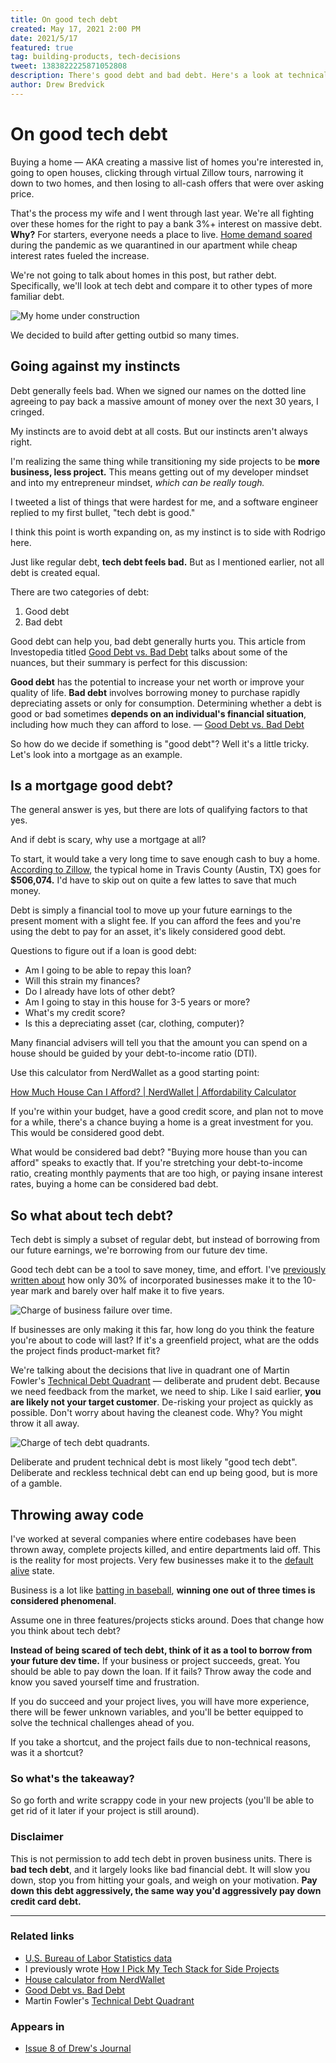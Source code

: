 ```yaml
---
title: On good tech debt
created: May 17, 2021 2:00 PM
date: 2021/5/17
featured: true
tag: building-products, tech-decisions
tweet: 1383822225871052808
description: There's good debt and bad debt. Here's a look at technical debt through a financial lens. Believe it or not, some technical debt is good.
author: Drew Bredvick
---
```



<OGImage
  title="On good tech debt"
  image="https://uxwing.com/wp-content/themes/uxwing/download/16-banking-finance/debt.svg"
/>

# On good tech debt

Buying a home — AKA creating a massive list of homes you're interested in, going to open houses, clicking through virtual Zillow tours, narrowing it down to two homes, and then losing to all-cash offers that were over asking price.

That's the process my wife and I went through last year. We're all fighting over these homes for the right to pay a bank 3%+ interest on massive debt. **Why?** For starters, everyone needs a place to live. [Home demand soared](https://www.jchs.harvard.edu/blog/extraordinary-and-unexpected-pandemic-increase-house-prices-causes-and-implications) during the pandemic as we quarantined in our apartment while cheap interest rates fueled the increase.

We're not going to talk about homes in this post, but rather debt. Specifically, we'll look at tech debt and compare it to other types of more familiar debt.


<Image src={homeImage} placeholder="blur" alt="My home under construction" />

We decided to build after getting outbid so many times.

## Going against my instincts

Debt generally feels bad. When we signed our names on the dotted line agreeing to pay back a massive amount of money over the next 30 years, I cringed.

My instincts are to avoid debt at all costs. But our instincts aren't always right.

I'm realizing the same thing while transitioning my side projects to be **more business, less project.** This means getting out of my developer mindset and into my entrepreneur mindset, _which can be_ _really tough._

I tweeted a list of things that were hardest for me, and a software engineer replied to my first bullet, "tech debt is good."

<TweetEmbed id="1383822225871052808" />

I think this point is worth expanding on, as my instinct is to side with Rodrigo here.

Just like regular debt, **tech debt feels bad.** But as I mentioned earlier, not all debt is created equal.

There are two categories of debt:

1. Good debt
2. Bad debt

Good debt can help you, bad debt generally hurts you. This article from Investopedia titled [Good Debt vs. Bad Debt](https://www.investopedia.com/articles/pf/12/good-debt-bad-debt.asp) talks about some of the nuances, but their summary is perfect for this discussion:

**Good debt** has the potential to increase your net worth or improve your quality of life. **Bad debt** involves borrowing money to purchase rapidly depreciating assets or only for consumption. Determining whether a debt is good or bad sometimes **depends on an individual's financial situation**, including how much they can afford to lose. — [Good Debt vs. Bad Debt](https://www.investopedia.com/articles/pf/12/good-debt-bad-debt.asp)

So how do we decide if something is "good debt"? Well it's a little tricky. Let's look into a mortgage as an example.

## Is a mortgage good debt?

The general answer is yes, but there are lots of qualifying factors to that yes.

And if debt is scary, why use a mortgage at all?

To start, it would take a very long time to save enough cash to buy a home. [According to Zillow](https://www.zillow.com/travis-county-tx/home-values/), the typical home in Travis County (Austin, TX) goes for **$506,074.** I'd have to skip out on quite a few lattes to save that much money.

Debt is simply a financial tool to move up your future earnings to the present moment with a slight fee. If you can afford the fees and you're using the debt to pay for an asset, it's likely considered good debt.

Questions to figure out if a loan is good debt:

- Am I going to be able to repay this loan?
- Will this strain my finances?
- Do I already have lots of other debt?
- Am I going to stay in this house for 3-5 years or more?
- What's my credit score?
- Is this a depreciating asset (car, clothing, computer)?

Many financial advisers will tell you that the amount you can spend on a house should be guided by your debt-to-income ratio (DTI).

Use this calculator from NerdWallet as a good starting point:

[How Much House Can I Afford? | NerdWallet | Affordability Calculator](https://www.nerdwallet.com/mortgages/how-much-house-can-i-afford/calculate-affordability)

If you're within your budget, have a good credit score, and plan not to move for a while, there's a chance buying a home is a great investment for you. This would be considered good debt.

What would be considered bad debt? "Buying more house than you can afford" speaks to exactly that. If you're stretching your debt-to-income ratio, creating monthly payments that are too high, or paying insane interest rates, buying a home can be considered bad debt.

## So what about tech debt?

Tech debt is simply a subset of regular debt, but instead of borrowing from our future earnings, we're borrowing from our future dev time.

<TweetEmbed id="1383891477382668289" />

Good tech debt can be a tool to save money, time, and effort. I've [previously written about](/posts/how-i-pick-my-tech-stack-for-side-projects#businesses) how only 30% of incorporated businesses make it to the 10-year mark and barely over half make it to five years.


<Image
  src={chartImage}
  placeholder="blur"
  alt="Charge of business failure over time."
/>

If businesses are only making it this far, how long do you think the feature you're about to code will last? If it's a greenfield project, what are the odds the project finds product-market fit?

We're talking about the decisions that live in quadrant one of Martin Fowler's [Technical Debt Quadrant](https://martinfowler.com/bliki/TechnicalDebtQuadrant.html) — deliberate and prudent debt. Because we need feedback from the market, we need to ship. Like I said earlier, **you are likely not your target customer**. De-risking your project as quickly as possible. Don't worry about having the cleanest code. Why? You might throw it all away.


<Image
  src={techDebtImage}
  placeholder="blur"
  alt="Charge of tech debt quadrants."
/>

Deliberate and prudent technical debt is most likely "good tech debt". Deliberate and reckless technical debt can end up being good, but is more of a gamble.

## Throwing away code

I've worked at several companies where entire codebases have been thrown away, complete projects killed, and entire departments laid off. This is the reality for most projects. Very few businesses make it to the [default alive](http://www.paulgraham.com/aord.html) state.

Business is a lot like [batting in baseball](<https://en.wikipedia.org/wiki/Batting_average_(baseball)#:~:text=In%20modern%20times%2C%20a%20season,400%20a%20nearly%20unachievable%20goal.>), **winning one out of three times is considered phenomenal**.

Assume one in three features/projects sticks around. Does that change how you think about tech debt?

**Instead of being scared of tech debt, think of it as a tool to borrow from your future dev time.** If your business or project succeeds, great. You should be able to pay down the loan. If it fails? Throw away the code and know you saved yourself time and frustration.

If you do succeed and your project lives, you will have more experience, there will be fewer unknown variables, and you'll be better equipped to solve the technical challenges ahead of you.

If you take a shortcut, and the project fails due to non-technical reasons, was it a shortcut?

### So what's the takeaway?

So go forth and write scrappy code in your new projects (you'll be able to get rid of it later if your project is still around).

### Disclaimer

This is not permission to add tech debt in proven business units. There is **bad tech debt**, and it largely looks like bad financial debt. It will slow you down, stop you from hitting your goals, and weigh on your motivation. **Pay down this debt aggressively, the same way you'd aggressively pay down credit card debt.**

---

### Related links

- [U.S. Bureau of Labor Statistics data](https://www.bls.gov/bdm/entrepreneurship/bdm_chart3.htm)
- I previously wrote [How I Pick My Tech Stack for Side Projects](/posts/how-i-pick-my-tech-stack-for-side-projects)
- [House calculator from NerdWallet](https://www.nerdwallet.com/mortgages/how-much-house-can-i-afford?)
- [Good Debt vs. Bad Debt](https://www.investopedia.com/articles/pf/12/good-debt-bad-debt.asp)
- Martin Fowler's [Technical Debt Quadrant](https://martinfowler.com/bliki/TechnicalDebtQuadrant.html)

### Appears in

- [Issue 8 of Drew's Journal](https://signup.drew.tech/posts/is-there-good-tech-debt-issue-8)
